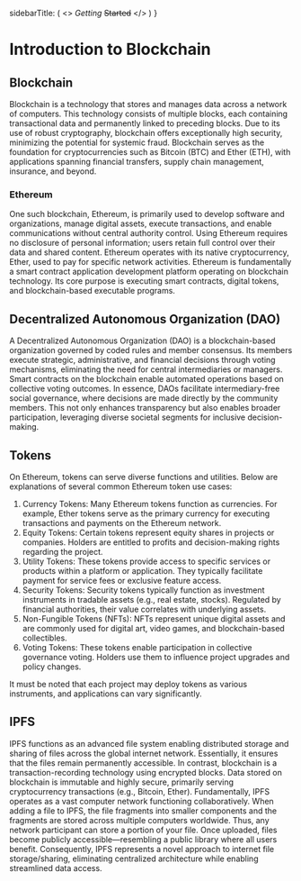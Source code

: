 
  sidebarTitle: (
    <>
      <i>Getting</i>&nbsp;<s>Started</s>
    </>
  )
}

# Introduction to Blockchain

## Blockchain
Blockchain is a technology that stores and manages data across a network of computers. This technology consists of multiple blocks, each containing transactional data and permanently linked to preceding blocks. Due to its use of robust cryptography, blockchain offers exceptionally high security, minimizing the potential for systemic fraud. Blockchain serves as the foundation for cryptocurrencies such as Bitcoin (BTC) and Ether (ETH), with applications spanning financial transfers, supply chain management, insurance, and beyond.

### Ethereum
One such blockchain, Ethereum, is primarily used to develop software and organizations, manage digital assets, execute transactions, and enable communications without central authority control. Using Ethereum requires no disclosure of personal information; users retain full control over their data and shared content. Ethereum operates with its native cryptocurrency, Ether, used to pay for specific network activities.
Ethereum is fundamentally a smart contract application development platform operating on blockchain technology. Its core purpose is executing smart contracts, digital tokens, and blockchain-based executable programs.

## Decentralized Autonomous Organization (DAO)
A Decentralized Autonomous Organization (DAO) is a blockchain-based organization governed by coded rules and member consensus. Its members execute strategic, administrative, and financial decisions through voting mechanisms, eliminating the need for central intermediaries or managers.
Smart contracts on the blockchain enable automated operations based on collective voting outcomes. In essence, DAOs facilitate intermediary-free social governance, where decisions are made directly by the community members. This not only enhances transparency but also enables broader participation, leveraging diverse societal segments for inclusive decision-making.

## Tokens 
On Ethereum, tokens can serve diverse functions and utilities. Below are explanations of several common Ethereum token use cases:
1.	Currency Tokens:
Many Ethereum tokens function as currencies. For example, Ether tokens serve as the primary currency for executing transactions and payments on the Ethereum network.
2.	Equity Tokens:
Certain tokens represent equity shares in projects or companies. Holders are entitled to profits and decision-making rights regarding the project.
3.	Utility Tokens:
These tokens provide access to specific services or products within a platform or application. They typically facilitate payment for service fees or exclusive feature access.
4.	Security Tokens:
Security tokens typically function as investment instruments in tradable assets (e.g., real estate, stocks). Regulated by financial authorities, their value correlates with underlying assets.
5.	Non-Fungible Tokens (NFTs):
NFTs represent unique digital assets and are commonly used for digital art, video games, and blockchain-based collectibles.
6.	Voting Tokens:
These tokens enable participation in collective governance voting. Holders use them to influence project upgrades and policy changes.

It must be noted that each project may deploy tokens as various instruments, and applications can vary significantly.


## IPFS
IPFS functions as an advanced file system enabling distributed storage and sharing of files across the global internet network. Essentially, it ensures that the files remain permanently accessible. In contrast, blockchain is a transaction-recording technology using encrypted blocks. Data stored on blockchain is immutable and highly secure, primarily serving cryptocurrency transactions (e.g., Bitcoin, Ether).
Fundamentally, IPFS operates as a vast computer network functioning collaboratively. When adding a file to IPFS, the file fragments into smaller components and the fragments are stored across multiple computers worldwide.
Thus, any network participant can store a portion of your file. Once uploaded, files become publicly accessible—resembling a public library where all users benefit. Consequently, IPFS represents a novel approach to internet file storage/sharing, eliminating centralized architecture while enabling streamlined data access.
